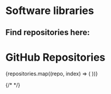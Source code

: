 
<h1 className="text-3xl font-bold text-gray-900 text-center">
Software libraries
  <h2 className="text-xl font-bold text-gray-900 text-center">
  Find repositories here:
  </h2>
</h1>

<DynamicGitHubCard 
  repoUrl="https://github.com/EarthyScience/WeatherGenerator-Land"
/>

<h1 className="text-3xl font-bold text-gray-900 text-center">
GitHub Repositories
</h1>

<div className="grid grid-cols-1 md:grid-cols-2 lg:grid-cols-3 gap-4">
{repositories.map((repo, index) => (
    <DynamicGitHubCard key ={index} repoUrl={repo} />
))}
</div>


{/* <GitHubCard 
  name="WeatherGenenerator-Land"
  description="A Python package for generating synthetic weather data for land applications."
  language="Julia"
  stars={42}
  forks={10}
  updatedAt="2023-10-01"
/> */}